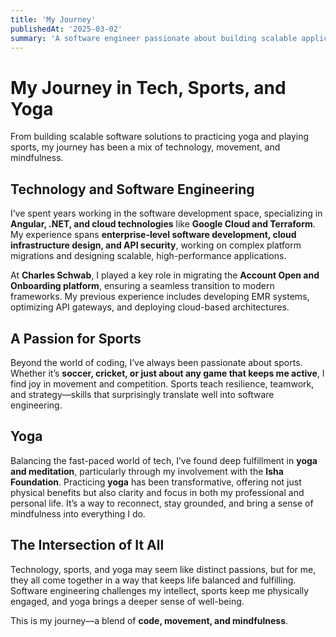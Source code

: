 ```yaml
---
title: 'My Journey'
publishedAt: '2025-03-02'
summary: 'A software engineer passionate about building scalable applications, staying active through sports, and finding balance with yoga and meditation.'
---
```


# My Journey in Tech, Sports, and Yoga  

From building scalable software solutions to practicing yoga and playing sports, my journey has been a mix of technology, movement, and mindfulness.  

## **Technology and Software Engineering**  
I’ve spent years working in the software development space, specializing in **Angular, .NET, and cloud technologies** like **Google Cloud and Terraform**. My experience spans **enterprise-level software development, cloud infrastructure design, and API security**, working on complex platform migrations and designing scalable, high-performance applications.  

At **Charles Schwab**, I played a key role in migrating the **Account Open and Onboarding platform**, ensuring a seamless transition to modern frameworks. My previous experience includes developing EMR systems, optimizing API gateways, and deploying cloud-based architectures.  

## **A Passion for Sports**  
Beyond the world of coding, I’ve always been passionate about sports. Whether it’s **soccer, cricket, or just about any game that keeps me active**, I find joy in movement and competition. Sports teach resilience, teamwork, and strategy—skills that surprisingly translate well into software engineering.  

## **Yoga**  
Balancing the fast-paced world of tech, I’ve found deep fulfillment in **yoga and meditation**, particularly through my involvement with the **Isha Foundation**. Practicing **yoga** has been transformative, offering not just physical benefits but also clarity and focus in both my professional and personal life. It’s a way to reconnect, stay grounded, and bring a sense of mindfulness into everything I do.  

## **The Intersection of It All**  
Technology, sports, and yoga may seem like distinct passions, but for me, they all come together in a way that keeps life balanced and fulfilling. Software engineering challenges my intellect, sports keep me physically engaged, and yoga brings a deeper sense of well-being.  

This is my journey—a blend of **code, movement, and mindfulness**.
